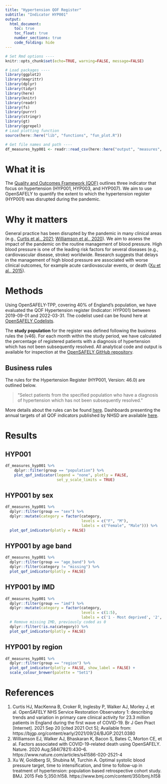 ```yaml
---
title: "Hypertension QOF Register"
subtitle: "Indicator HYP001"
output:
  html_document:
    toc: true
    toc_float: true
    number_sections: true
    code_folding: hide
---
```


```r
# Set Rmd options ----
knitr::opts_chunk$set(echo=TRUE, warning=FALSE, message=FALSE)

# Load packages ----
library(ggplot2)
library(magrittr)
library(dplyr)
library(tidyr)
library(here)
library(knitr)
library(readr)
library(fs)
library(purrr)
library(stringr)
library(gt)
library(ggrepel)
# Load plotting function
source(here::here("lib", "functions", "fun_plot.R"))
```

```r
# Get file names and path ----
df_measures_hyp001 <- readr::read_csv(here::here("output", "measures", "measures_hyp001.csv"))
```

# What it is 

The [Quality and Outcomes Framework (QOF)](https://digital.nhs.uk/data-and-information/data-tools-and-services/data-services/general-practice-data-hub/quality-outcomes-framework-qof) outlines three indicator that focus on hypertension (HYP001, HYP003, and HYP007). 
We aim to use OpenSAFELY to quantify the extent to which the hypertension register (HYP001) was disrupted during the pandemic.

# Why it matters

General practice has been disrupted by the pandemic in many clinical areas (e.g., [Curtis et al., 2021](https://bjgp.org/content/72/714/e63); [Williamson et al., 2020](https://www.nature.com/articles/s41586-020-2521-4)). 
We aim to assess the impact of the pandemic on the routine management of blood pressure. 
High blood pressure is one of the leading risk factors for several diseases (e.g., cardiovascular disease, stroke) worldwide. 
Research suggests that delays in the management of high blood pressure are associated with worse clinical outcomes, for example acute cardiovascular events, or death ([Xu et al., 2015](https://www.bmj.com/content/350/bmj.h158)).



# Methods

Using OpenSAFELY-TPP, covering 40% of England's population, we have evaluated the QOF Hypertension register (Indicator: HYP001) between 2019-09-01 and 2022-03-31.
The codelist used can be found here at [OpenSAFELY Codelists](https://codelists.opensafely.org/).

The **study population** for the register was defined following the business rules the (v46).
For each month within the study period, we have calculated the percentage of registered patients with a diagnosis of hypertension which has not been subsequently resolved.
All analytical code and output is available for inspection at the [OpenSAFELY GitHub repository](https://github.com/opensafely/hypertension-sro).

## Business rules

The rules for the Hypertension Register (HYP001, Version: 46.0) are outlined below.

> "Select patients from the specified population who have a diagnosis of hypertension which has not been subsequently resolved."

More details about the rules can be found [here](https://digital.nhs.uk/data-and-information/data-collections-and-data-sets/data-collections/quality-and-outcomes-framework-qof/quality-and-outcome-framework-qof-business-rules/qof-business-rules-v46.0-2021-2022-baseline-release).
Dashboards presenting the annual targets of all QOF indicators published by NHSD are available [here](https://digital.nhs.uk/data-and-information/data-tools-and-services/data-services/general-practice-data-hub/quality-outcomes-framework-qof).

# Results

## HYP001

```r

df_measures_hyp001 %>%
    dplyr::filter(group == "population") %>% 
    plot_qof_indicator(legend = "none", plotly = FALSE, 
                       set_y_scale_limits = TRUE)

```

## HYP001 by sex

```r

df_measures_hyp001 %>%
  dplyr::filter(group == "sex") %>% 
  dplyr::mutate(category = factor(category,
                                  levels = c("F", "M"),
                                  labels = c("Female", "Male"))) %>% 
  plot_qof_indicator(plotly = FALSE)

```

## HYP001 by age band

```r

df_measures_hyp001 %>%
  dplyr::filter(group == "age_band") %>% 
  dplyr::filter(category != "missing") %>% 
  plot_qof_indicator(plotly = FALSE)

```

## HYP001 by IMD

```r

df_measures_hyp001 %>%
  dplyr::filter(group == "imd") %>%
  dplyr::mutate(category = factor(category,
                                  levels = c(1:5),
                                  labels = c('1 - Most deprived', '2', '3', '4', '5 - Least deprived'))) %>% 
  # Remove missing IMD, previously coded as 0
  dplyr::filter(!is.na(category)) %>% 
  plot_qof_indicator(plotly = FALSE)
```

## HYP001 by region

```r

df_measures_hyp001 %>%
  dplyr::filter(group == "region") %>% 
  plot_qof_indicator(plotly = FALSE, show_label = FALSE) +
  scale_colour_brewer(palette = "Set1")

```

# References 

1. Curtis HJ, MacKenna B, Croker R, Inglesby P, Walker AJ, Morley J, et al. OpenSAFELY NHS Service Restoration Observatory 1: describing trends and variation in primary care clinical activity for 23.3 million patients in England during the first wave of COVID-19. Br J Gen Pract [Internet]. 2021 Sep 20 [cited 2021 Oct 5]; Available from: https://bjgp.org/content/early/2021/09/24/BJGP.2021.0380
1. Williamson EJ, Walker AJ, Bhaskaran K, Bacon S, Bates C, Morton CE, et al. Factors associated with COVID-19-related death using OpenSAFELY. Nature. 2020 Aug;584(7821):430–6. https://www.nature.com/articles/s41586-020-2521-4
1. Xu W, Goldberg SI, Shubina M, Turchin A. Optimal systolic blood pressure target, time to intensification, and time to follow-up in treatment of hypertension: population based retrospective cohort study. BMJ. 2015 Feb 5;350:h158. https://www.bmj.com/content/350/bmj.h158
